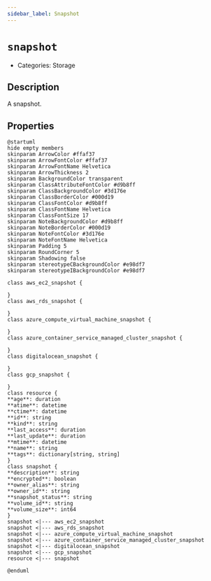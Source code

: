 ```yaml
---
sidebar_label: Snapshot
---
```


# `snapshot`

- Categories: Storage

## Description

A snapshot.

## Properties

<ZoomPanPinch>

```kroki imgType="plantuml" imgAlt="Diagram of Snapshot data model"
@startuml
hide empty members
skinparam ArrowColor #ffaf37
skinparam ArrowFontColor #ffaf37
skinparam ArrowFontName Helvetica
skinparam ArrowThickness 2
skinparam BackgroundColor transparent
skinparam ClassAttributeFontColor #d9b8ff
skinparam ClassBackgroundColor #3d176e
skinparam ClassBorderColor #000d19
skinparam ClassFontColor #d9b8ff
skinparam ClassFontName Helvetica
skinparam ClassFontSize 17
skinparam NoteBackgroundColor #d9b8ff
skinparam NoteBorderColor #000d19
skinparam NoteFontColor #3d176e
skinparam NoteFontName Helvetica
skinparam Padding 5
skinparam RoundCorner 5
skinparam Shadowing false
skinparam stereotypeCBackgroundColor #e98df7
skinparam stereotypeIBackgroundColor #e98df7

class aws_ec2_snapshot {

}
class aws_rds_snapshot {

}
class azure_compute_virtual_machine_snapshot {

}
class azure_container_service_managed_cluster_snapshot {

}
class digitalocean_snapshot {

}
class gcp_snapshot {

}
class resource {
**age**: duration
**atime**: datetime
**ctime**: datetime
**id**: string
**kind**: string
**last_access**: duration
**last_update**: duration
**mtime**: datetime
**name**: string
**tags**: dictionary[string, string]
}
class snapshot {
**description**: string
**encrypted**: boolean
**owner_alias**: string
**owner_id**: string
**snapshot_status**: string
**volume_id**: string
**volume_size**: int64
}
snapshot <|--- aws_ec2_snapshot
snapshot <|--- aws_rds_snapshot
snapshot <|--- azure_compute_virtual_machine_snapshot
snapshot <|--- azure_container_service_managed_cluster_snapshot
snapshot <|--- digitalocean_snapshot
snapshot <|--- gcp_snapshot
resource <|--- snapshot

@enduml
```

</ZoomPanPinch>
